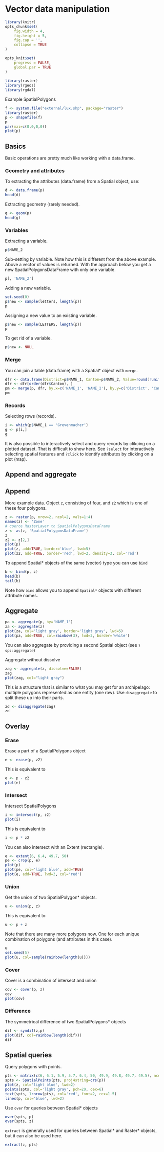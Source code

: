 # Vector data manipulation


```r
library(knitr)
opts_chunk$set(
	fig.width = 4,
	fig.height = 5,
	fig.cap = '',
	collapse = TRUE
)

opts_knit$set(
    progress = FALSE,
	global.par = TRUE
)
	
library(raster)
library(rgeos)
library(rgdal)

```

Example SpatialPolygons
```r
f <- system.file("external/lux.shp", package="raster")
library(raster)
p <- shapefile(f)
p
par(mai=c(0,0,0,0))
plot(p)
```

## Basics

Basic operations are pretty much like working with a data.frame. 

### Geometry and attributes

To extracting the attributes (data.frame) from a Spatial object, use:
```r
d <- data.frame(p)
head(d)
```

Extracting geometry (rarely needed).
```r
g <- geom(p)
head(g)
```

### Variables

Extracting a variable.
```r
p$NAME_2
```

Sub-setting by variable. Note how this is different from the above example. Above a vector of values is returned. With the approach below you get a new SpatialPolygonsDataFrame with only one variable. 
```r
p[, 'NAME_2']
```

Adding a new variable.
```r
set.seed(0)
p$new <- sample(letters, length(p))
p
```

Assigning a new value to an existing variable.
```r
p$new <- sample(LETTERS, length(p))
p
```

To get rid of a variable.

```r
p$new <- NULL
```

### Merge

You can join a table (data.frame) with a Spatial* object with `merge`.

```r
dfr <- data.frame(District=p$NAME_1, Canton=p$NAME_2, Value=round(runif(length(p), 100, 1000)))
dfr <- dfr[order(dfr$Canton), ]
pm <- merge(p, dfr, by.x=c('NAME_1', 'NAME_2'), by.y=c('District', 'Canton'))
pm
```


### Records

Selecting rows (records).

```r
i <- which(p$NAME_1 == 'Grevenmacher')
g <- p[i,]
g
```

It is also possible to interactively select and query records by clikcing on a plotted dataset. That is difficult to show here. See `?select` for interactively selecting spatial features and `?click` to identify attributes by clicking on a plot (map).


## Append and aggregate


## Append

More example data. Object `z`, consisting of four, and `z2` which is one of these four polygons.

```r
z <- raster(p, nrow=2, ncol=2, vals=1:4)
names(z) <- 'Zone'
# coerce RasterLayer to SpatialPolygonsDataFrame
z <- as(z, 'SpatialPolygonsDataFrame')
z
z2 <- z[2,]
plot(p)
plot(z, add=TRUE, border='blue', lwd=5)
plot(z2, add=TRUE, border='red', lwd=2, density=3, col='red')
```


To append Spatial* objects of the same (vector) type you can use `bind`

```r
b <- bind(p, z)
head(b)
tail(b)
```

Note how `bind` allows you to append `Spatial*` objects with different attribute names. 


## Aggregate
```r
pa <- aggregate(p, by='NAME_1')
za <- aggregate(z)
plot(za, col='light gray', border='light gray', lwd=5)
plot(pa, add=TRUE, col=rainbow(3), lwd=3, border='white')
```

You can also aggregate by providing a second Spatial object (see `?sp::aggregate`)

Aggregate without dissolve
```r
zag <- aggregate(z, dissolve=FALSE)
zag
plot(zag, col="light gray")
```

This is a structure that is similar to what you may get for an archipelago: multiple polygons represented as one entity (one row).
Use `disaggregate` to split these up into their parts.

```r
zd <- disaggregate(zag)
zd
```


## Overlay

### Erase

Erase a part of a SpatialPolygons object
```r
e <- erase(p, z2)
```

This is equivalent to 
```r
e <- p - z2
plot(e)
```

### Intersect

Intersect SpatialPolygons

```r
i <- intersect(p, z2)
plot(i)
```

This is equivalent to 
```r
i <- p * z2
```

You can also intersect with an Extent (rectangle). 

```r
e <- extent(6, 6.4, 49.7, 50)
pe <- crop(p, e)
plot(p)
plot(pe, col='light blue', add=TRUE)
plot(e, add=TRUE, lwd=3, col='red')

```


### Union

Get the union of two SpatialPolygon* objects.

```r
u <- union(p, z)
```

This is equivalent to

```r
u <- p + z
```

Note that there are many more polygons now. One for each unique combination of polygons (and attributes in this case).
```r
u
set.seed(5)
plot(u, col=sample(rainbow(length(u))))
```

### Cover

Cover is a combination of intersect and union

```r
cov <- cover(p, z)
cov
plot(cov)
```


### Difference


The symmetrical difference of two SpatialPolygons* objects

```r
dif <- symdif(z,p)
plot(dif, col=rainbow(length(dif)))
dif
```

## Spatial queries

Query polygons with points. 

```r
pts <- matrix(c(6, 6.1, 5.9, 5.7, 6.4, 50, 49.9, 49.8, 49.7, 49.5), ncol=2)
spts <- SpatialPoints(pts, proj4string=crs(p))
plot(z, col='light blue', lwd=2)
points(spts, col='light gray', pch=20, cex=6)
text(spts, 1:nrow(pts), col='red', font=2, cex=1.5)
lines(p, col='blue', lwd=2)
```

Use `over` for  queries between Spatial* objects

```r
over(spts, p)
over(spts, z)
```

`extract` is generally used for queries between Spatial* and Raster* objects, but it can also be used here.
```r
extract(z, pts)
```


